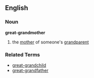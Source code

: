 ==English==
===Noun===
'''great-grandmother'''

# the [[mother]] of someone's [[grandparent]]

===Related Terms===
*[[great-grandchild]]
*[[great-grandfather]]